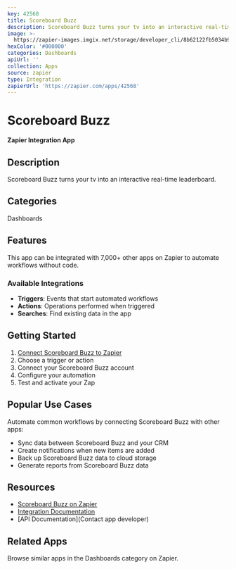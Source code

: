 ```yaml
---
key: 42568
title: Scoreboard Buzz
description: Scoreboard Buzz turns your tv into an interactive real-time leaderboard.
image: >-
  https://zapier-images.imgix.net/storage/developer_cli/8b62122fb5034b9a351229e3a4b52069.png?auto=format%2Ccompress&ixlib=python-3.0.0&q=50
hexColor: '#000000'
categories: Dashboards
apiUrl: ''
collection: Apps
source: zapier
type: Integration
zapierUrl: 'https://zapier.com/apps/42568'
---
```

# Scoreboard Buzz

**Zapier Integration App**

## Description

Scoreboard Buzz turns your tv into an interactive real-time leaderboard.

## Categories

Dashboards

## Features

This app can be integrated with 7,000+ other apps on Zapier to automate workflows without code.

### Available Integrations

- **Triggers**: Events that start automated workflows
- **Actions**: Operations performed when triggered
- **Searches**: Find existing data in the app

## Getting Started

1. [Connect Scoreboard Buzz to Zapier](https://zapier.com/apps/42568)
2. Choose a trigger or action
3. Connect your Scoreboard Buzz account
4. Configure your automation
5. Test and activate your Zap

## Popular Use Cases

Automate common workflows by connecting Scoreboard Buzz with other apps:

- Sync data between Scoreboard Buzz and your CRM
- Create notifications when new items are added
- Back up Scoreboard Buzz data to cloud storage
- Generate reports from Scoreboard Buzz data

## Resources

- [Scoreboard Buzz on Zapier](https://zapier.com/apps/42568)
- [Integration Documentation](https://zapier.com/apps/42568/integrations)
- [API Documentation](Contact app developer)

## Related Apps

Browse similar apps in the Dashboards category on Zapier.
